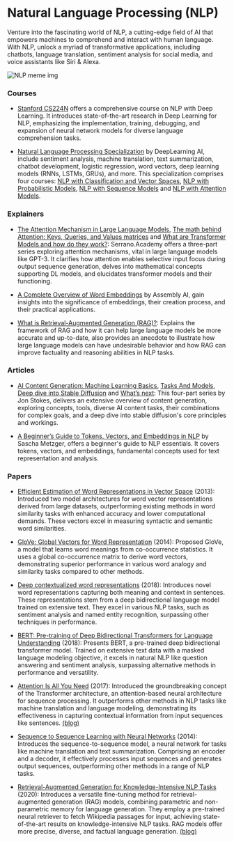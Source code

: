 # Natural Language Processing (NLP)

Venture into the fascinating world of NLP, a cutting-edge field of AI that empowers machines to comprehend and interact with human language. With NLP, unlock a myriad of transformative applications, including chatbots, language translation, sentiment analysis for social media, and voice assistants like Siri & Alexa.

![NLP meme img](/static/img/memes/nlpMeme.png)

### Courses

- [Stanford CS224N](https://www.youtube.com/playlist?list=PLoROMvodv4rOSH4v6133s9LFPRHjEmbmJ) offers a comprehensive course on NLP with Deep Learning. It introduces state-of-the-art research in Deep Learning for NLP, emphasizing the implementation, training, debugging, and expansion of neural network models for diverse language comprehension tasks.

- [Natural Language Processing Specialization](https://www.deeplearning.ai/courses/natural-language-processing-specialization/) by DeepLearning AI, include sentiment analysis, machine translation, text summarization, chatbot development, logistic regression, word vectors, deep learning models (RNNs, LSTMs, GRUs), and more. This specialization comprises four courses:
  [NLP with Classification and Vector Spaces](https://www.coursera.org/learn/classification-vector-spaces-in-nlp?specialization=natural-language-processing),
  [NLP with Probabilistic Models](https://www.coursera.org/learn/probabilistic-models-in-nlp?specialization=natural-language-processing),
  [NLP with Sequence Models](https://www.coursera.org/learn/sequence-models-in-nlp?specialization=natural-language-processing) and
  [NLP with Attention Models](https://www.coursera.org/learn/attention-models-in-nlp?specialization=natural-language-processing).

### Explainers

- [The Attention Mechanism in Large Language Models](https://www.youtube.com/watch?v=OxCpWwDCDFQ), [The math behind Attention: Keys, Queries, and Values matrices](https://www.youtube.com/watch?v=UPtG_38Oq8o) and [What are Transformer Models and how do they work?](https://www.youtube.com/watch?v=qaWMOYf4ri8&t=276s): Serrano.Academy offers a three-part series exploring attention mechanisms, vital in large language models like GPT-3. It clarifies how attention enables selective input focus during output sequence generation, delves into mathematical concepts supporting DL models, and elucidates transformer models and their functioning.

- [A Complete Overview of Word Embeddings](https://www.youtube.com/watch?v=5MaWmXwxFNQ) by Assembly AI, gain insights into the significance of embeddings, their creation process, and their practical applications.

- [What is Retrieval-Augmented Generation (RAG)?](https://www.youtube.com/watch?v=T-D1OfcDW1M): Explains the framework of RAG and how it can help large language models be more accurate and up-to-date, also provides an anecdote to illustrate how large language models can have undesirable behavior and how RAG can improve factuality and reasoning abilities in NLP tasks.

### Articles

- [AI Content Generation: Machine Learning Basics](https://www.jonstokes.com/p/ai-content-generation-part-1-machine), [Tasks And Models](https://www.jonstokes.com/p/ai-content-generation-part-2-tasks), [Deep dive into Stable Diffusion](https://www.jonstokes.com/p/getting-started-with-stable-diffusion) and [What’s next](https://www.jonstokes.com/p/ai-content-generation-part-4-whats): This four-part series by Jon Stokes, delivers an extensive overview of content generation, exploring concepts, tools, diverse AI content tasks, their combinations for complex goals, and a deep dive into stable diffusion's core principles and workings.

- [A Beginner’s Guide to Tokens, Vectors, and Embeddings in NLP](https://medium.com/@saschametzger/what-are-tokens-vectors-and-embeddings-how-do-you-create-them-e2a3e698e037) by Sascha Metzger, offers a beginner's guide to NLP essentials. It covers tokens, vectors, and embeddings, fundamental concepts used for text representation and analysis.

### Papers 

- [Efficient Estimation of Word Representations in Vector Space](https://arxiv.org/abs/1301.3781) (2013): Introduced two model architectures for word vector representations derived from large datasets, outperforming existing methods in word similarity tasks with enhanced accuracy and lower computational demands. These vectors excel in measuring syntactic and semantic word similarities.

- [GloVe: Global Vectors for Word Representation](https://nlp.stanford.edu/pubs/glove.pdf) (2014): Proposed GloVe, a model that learns word meanings from co-occurrence statistics. It uses a global co-occurrence matrix to derive word vectors, demonstrating superior performance in various word analogy and similarity tasks compared to other methods.

- [Deep contextualized word representations](https://arxiv.org/abs/1802.05365) (2018): Introduces novel word representations capturing both meaning and context in sentences. These representations stem from a deep bidirectional language model trained on extensive text. They excel in various NLP tasks, such as sentiment analysis and named entity recognition, surpassing other techniques in performance.

- [BERT: Pre-training of Deep Bidirectional Transformers for Language Understanding](https://arxiv.org/abs/1810.04805) (2018): Presents BERT, a pre-trained deep bidirectional transformer model. Trained on extensive text data with a masked language modeling objective, it excels in natural NLP like question answering and sentiment analysis, surpassing alternative methods in performance and versatility.

- [Attention Is All You Need](https://arxiv.org/abs/1706.03762) (2017): Introduced the groundbreaking concept of the Transformer architecture, an attention-based neural architecture for sequence processing. It outperforms other methods in NLP tasks like machine translation and language modeling, demonstrating its effectiveness in capturing contextual information from input sequences like sentences. [(blog)](https://blog.research.google/2017/08/transformer-novel-neural-network.html)

- [Sequence to Sequence Learning with Neural Networks](https://arxiv.org/abs/1409.3215) (2014): Introduces the sequence-to-sequence model, a neural network for tasks like machine translation and text summarization. Comprising an encoder and a decoder, it effectively processes input sequences and generates output sequences, outperforming other methods in a range of NLP tasks.

- [Retrieval-Augmented Generation for Knowledge-Intensive NLP Tasks](https://arxiv.org/abs/2005.11401v4) (2020): Introduces a versatile fine-tuning method for retrieval-augmented generation (RAG) models, combining parametric and non-parametric memory for language generation. They employ a pre-trained neural retriever to fetch Wikipedia passages for input, achieving state-of-the-art results on knowledge-intensive NLP tasks. RAG models offer more precise, diverse, and factual language generation. [(blog)](https://ai.meta.com/blog/retrieval-augmented-generation-streamlining-the-creation-of-intelligent-natural-language-processing-models/)